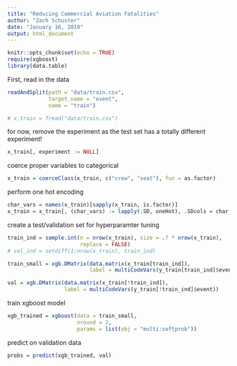 ```yaml
---
title: "Reducing Commercial Aviation Fatalities"
author: "Zach Schuster"
date: "January 16, 2019"
output: html_document
---
```


```r
knitr::opts_chunk$set(echo = TRUE)
require(xgboost)
library(data.table)
```


First, read in the data

```r

readAndSplit(path = "data/train.csv",
             target_name = "event",
             name = "train")

# x_train = fread("data/train.csv")

```


for now, remove the experiment as the test set has a totally different experiment!

```r
x_train[, experiment := NULL]

```


coerce proper variables to categorical
```r
x_train = coerceClass(x_train, c("crew", "seat"), fun = as.factor)

```



perform one hot encoding
```r
char_vars = names(x_train)[sapply(x_train, is.factor)]
x_train = x_train[, (char_vars) := lapply(.SD, oneHot), .SDcols = char_vars]

```




create a test/validation set for hyperparamter tuning
```r
train_ind = sample.int(n = nrow(x_train), size = .7 * nrow(x_train),
                       replace = FALSE)
# val_ind = setdiff(1:nrow(x_train), train_ind)

train_small = xgb.DMatrix(data.matrix(x_train[train_ind]),
                          label = multiCodeVars(y_train[train_ind]$event))

val = xgb.DMatrix(data.matrix(x_train[!train_ind]),
                  label = multiCodeVars(y_train[!train_ind]$event))


```


train xgboost model

```r
xgb_trained = xgboost(data = train_small,
                      nround = 2,
                      params = list(obj = "multi:softprob"))


```


predict on validation data

```r
probs = predict(xgb_trained, val)

```

